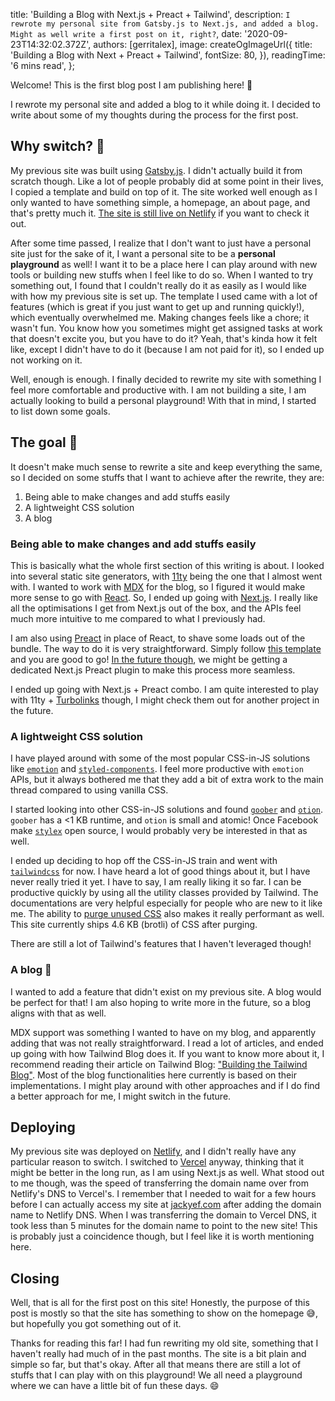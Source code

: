 
  title: 'Building a Blog with Next.js + Preact + Tailwind',
  description: `I rewrote my personal site from Gatsby.js to Next.js, and added a blog. Might as well write a first post on it, right?`,
  date: '2020-09-23T14:32:02.372Z',
  authors: [gerritalex],
  image: createOgImageUrl({
    title: 'Building a Blog with Next + Preact + Tailwind',
    fontSize: 80,
  }),
  readingTime: '6 mins read',
};

Welcome! This is the first blog post I am publishing here! 🎉

I rewrote my personal site and added a blog to it while doing it. I decided to write about
some of my thoughts during the process for the first post.

<!--more-->

## Why switch? 🤔

My previous site was built using [Gatsby.js](https://www.gatsbyjs.com/). I didn't actually build it
from scratch though. Like a lot of people probably did at some point in their lives, I copied
a template and build on top of it. The site worked well enough as I only wanted to have something
simple, a homepage, an about page, and that's pretty much it. [The site is still live on Netlify](https://jackyef.netlify.app)
if you want to check it out.

After some time passed, I realize that I don't want to just have a personal site just for the sake of it,
I want a personal site to be a **personal playground** as well! I want it to be a place here I can play around
with new tools or building new stuffs when I feel like to do so. When I wanted to try something out, I found
that I couldn't really do it as easily as I would like with how my previous site is set up. The template I used
came with a lot of features (which is great if you just want to get up and running quickly!), which eventually
overwhelmed me. Making changes feels like a chore; it wasn't fun. You know how you sometimes might get
assigned tasks at work that doesn't excite you, but you have to do it? Yeah, that's kinda how it felt like, except
I didn't have to do it (because I am not paid for it), so I ended up not working on it.

Well, enough is enough. I finally decided to rewrite my site with something I feel more comfortable and productive with.
I am not building a site, I am actually looking to build a personal playground! With that in mind, I
started to list down some goals.

## The goal 🏁

It doesn't make much sense to rewrite a site and keep everything the same, so I decided on some
stuffs that I want to achieve after the rewrite, they are:

1. Being able to make changes and add stuffs easily
2. A lightweight CSS solution
3. A blog

### Being able to make changes and add stuffs easily

This is basically what the whole first section of this writing is about. I looked into several static
site generators, with [11ty](https://www.11ty.dev/) being the one that I almost went with.
I wanted to work with [MDX](https://mdxjs.com/) for the blog, so I figured it would make more sense to go with
[React](https://reactjs.org/). So, I ended up going with [Next.js](https://nextjs.org/).
I really like all the optimisations I get from Next.js out of the box, and the APIs feel much more intuitive
to me compared to what I previously had.

I am also using [Preact](https://preactjs.com/) in place of React, to shave some loads out of the bundle. The way to do it is very straightforward.
Simply follow [this template](https://github.com/vercel/next.js/tree/canary/examples/using-preact) and you are good to go!
[In the future though](https://github.com/vercel/next.js/issues/13969#issuecomment-641540051),
we might be getting a dedicated Next.js Preact plugin to make this process more seamless.

I ended up going with Next.js + Preact combo.
I am quite interested to play with 11ty + [Turbolinks](https://github.com/turbolinks/turbolinks) though, I might
check them out for another project in the future.

### A lightweight CSS solution

I have played around with some of the most popular CSS-in-JS solutions like
[`emotion`](https://github.com/emotion-js/emotion) and [`styled-components`](https://github.com/styled-components/styled-components).
I feel more productive with `emotion` APIs, but it always bothered me
that they add a bit of extra work to the main thread compared to using vanilla CSS.

I started looking into other CSS-in-JS solutions and found [`goober`](https://github.com/cristianbote/goober) and
[`otion`](https://github.com/kripod/otion). `goober` has a <1 KB runtime, and `otion` is small and atomic! Once Facebook
make [`stylex`](https://youtu.be/9JZHodNR184?t=319) open source, I would probably very be interested in that as well.

I ended up deciding to hop off the CSS-in-JS train and went with [`tailwindcss`](https://tailwindcss.com/) for now. I have
heard a lot of good things about it, but I have never really tried it yet. I have to say, I am really liking it so far.
I can be productive quickly by using all the utility classes provided by Tailwind. The documentations are very helpful
especially for people who are new to it like me. The ability to [purge unused CSS](https://tailwindcss.com/docs/controlling-file-size) also
makes it really performant as well. This site currently ships 4.6 KB (brotli) of CSS after purging.

There are still a lot of Tailwind's features that I haven't leveraged though!

### A blog 📝

I wanted to add a feature that didn't exist on my previous site. A blog would be perfect for that!
I am also hoping to write more in the future, so a blog aligns with that as well.

MDX support was something I wanted to have on my blog, and apparently adding that was not really straightforward.
I read a lot of articles, and ended up going with how Tailwind Blog does it. If you want to know more about it,
I recommend reading their article on Tailwind Blog: ["Building the Tailwind Blog"](https://blog.tailwindcss.com/building-the-tailwind-blog).
Most of the blog functionalities here currently is based on their implementations. I might play around
with other approaches and if I do find a better approach for me, I might switch in the future.

## Deploying

My previous site was deployed on [Netlify](https://www.netlify.com/), and I didn't really have any particular reason to switch.
I switched to [Vercel](https://vercel.com/) anyway, thinking that it might be better in the long run, as I am using Next.js as well.
What stood out to me though, was the speed of transferring the domain name over from Netlify's DNS to Vercel's.
I remember that I needed to wait for a few hours before I can actually access my site at [jackyef.com](https://jackyef.com)
after adding the domain name to Netlify DNS. When I was transferring the domain to Vercel DNS, it took
less than 5 minutes for the domain name to point to the new site! This is probably just a coincidence though, but
I feel like it is worth mentioning here.

## Closing

Well, that is all for the first post on this site! Honestly, the purpose of this post is mostly
so that the site has something to show on the homepage 😅,
but hopefully you got something out of it.

Thanks for reading this far! I had fun rewriting my old site, something that I haven't really had much of
in the past months. The site is a bit plain and simple so far, but that's okay. After all that means there are still
a lot of stuffs that I can play with on this playground!
We all need a playground where we can have a little bit of fun these days. 😄
